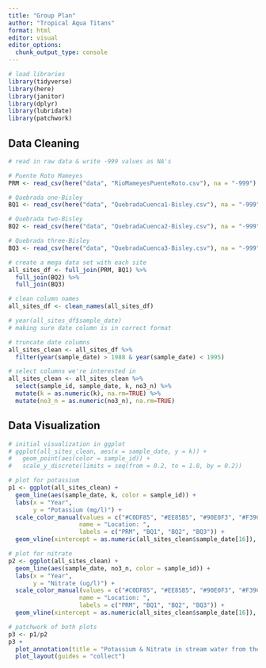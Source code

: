 ```yaml
---
title: "Group Plan"
author: "Tropical Aqua Titans"
format: html
editor: visual
editor_options: 
  chunk_output_type: console
---
```


```r
# load libraries
library(tidyverse)
library(here)
library(janitor)
library(dplyr)
library(lubridate)
library(patchwork)
```

## Data Cleaning
```r
# read in raw data & write -999 values as NA's

# Puente Roto Mameyes
PRM <- read_csv(here("data", "RioMameyesPuenteRoto.csv"), na = "-999")

# Quebrada one-Bisley 
BQ1 <- read_csv(here("data", "QuebradaCuenca1-Bisley.csv"), na = "-999")

# Quebrada two-Bisley 
BQ2 <- read_csv(here("data", "QuebradaCuenca2-Bisley.csv"), na = "-999")

# Quebrada three-Bisley 
BQ3 <- read_csv(here("data", "QuebradaCuenca3-Bisley.csv"), na = "-999")
```

```r
# create a mega data set with each site
all_sites_df <- full_join(PRM, BQ1) %>%
  full_join(BQ2) %>%
  full_join(BQ3)
```

```r
# clean column names
all_sites_df <- clean_names(all_sites_df)

# year(all_sites_df$sample_date)
# making sure date column is in correct format

# truncate date columns
all_sites_clean <- all_sites_df %>%
  filter(year(sample_date) > 1988 & year(sample_date) < 1995)
```

```r
# select columns we're interested in
all_sites_clean <- all_sites_clean %>%
  select(sample_id, sample_date, k, no3_n) %>%
  mutate(k = as.numeric(k), na.rm=TRUE) %>%
  mutate(no3_n = as.numeric(no3_n), na.rm=TRUE)
```

## Data Visualization
```r
# initial visualization in ggplot
# ggplot(all_sites_clean, aes(x = sample_date, y = k)) +
#   geom_point(aes(color = sample_id)) +
#   scale_y_discrete(limits = seq(from = 0.2, to = 1.8, by = 0.2))

# plot for potassium
p1 <- ggplot(all_sites_clean) +
  geom_line(aes(sample_date, k, color = sample_id)) +
  labs(x = "Year",
       y = "Potassium (mg/l)") +
  scale_color_manual(values = c("#C0DF85", "#EE85B5", "#90E0F3", "#F39C6B"),
                    name = "Location: ", 
                    labels = c("PRM", "BQ1", "BQ2", "BQ3")) +
  geom_vline(xintercept = as.numeric(all_sites_clean$sample_date[16]), color = "black", linetype = "dashed")

# plot for nitrate
p2 <- ggplot(all_sites_clean) +
  geom_line(aes(sample_date, no3_n, color = sample_id)) +
  labs(x = "Year",
       y = "Nitrate (ug/l)") +
  scale_color_manual(values = c("#C0DF85", "#EE85B5", "#90E0F3", "#F39C6B"),
                    name = "Location: ", 
                    labels = c("PRM", "BQ1", "BQ2", "BQ3")) +
  geom_vline(xintercept = as.numeric(all_sites_clean$sample_date[16]), color = "black", linetype = "dashed")

# patchwork of both plots
p3 <- p1/p2
p3 +
  plot_annotation(title = "Potassium & Nitrate in stream water from the Luquillo Mountains") +
  plot_layout(guides = "collect")
```


